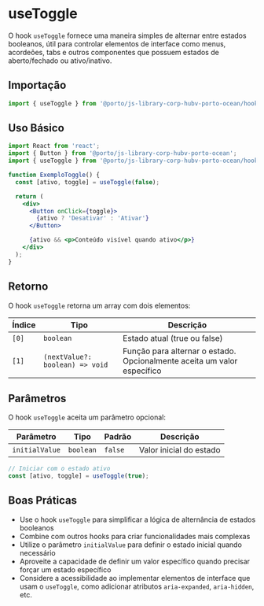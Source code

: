 

<Meta title="Hooks/UseToggle" />

# useToggle

O hook `useToggle` fornece uma maneira simples de alternar entre estados booleanos, útil para controlar elementos de interface como menus, acordeões, tabs e outros componentes que possuem estados de aberto/fechado ou ativo/inativo.

## Importação

```jsx
import { useToggle } from '@porto/js-library-corp-hubv-porto-ocean/hooks';
```

## Uso Básico

```jsx
import React from 'react';
import { Button } from '@porto/js-library-corp-hubv-porto-ocean';
import { useToggle } from '@porto/js-library-corp-hubv-porto-ocean/hooks';

function ExemploToggle() {
  const [ativo, toggle] = useToggle(false);

  return (
    <div>
      <Button onClick={toggle}>
        {ativo ? 'Desativar' : 'Ativar'}
      </Button>

      {ativo && <p>Conteúdo visível quando ativo</p>}
    </div>
  );
}
```

## Retorno

O hook `useToggle` retorna um array com dois elementos:

| Índice | Tipo | Descrição |
|--------|------|-----------|
| `[0]` | `boolean` | Estado atual (true ou false) |
| `[1]` | `(nextValue?: boolean) => void` | Função para alternar o estado. Opcionalmente aceita um valor específico |

## Parâmetros

O hook `useToggle` aceita um parâmetro opcional:

| Parâmetro | Tipo | Padrão | Descrição |
|-----------|------|--------|-----------|
| `initialValue` | `boolean` | `false` | Valor inicial do estado |

```jsx
// Iniciar com o estado ativo
const [ativo, toggle] = useToggle(true);
```



## Boas Práticas

- Use o hook `useToggle` para simplificar a lógica de alternância de estados booleanos
- Combine com outros hooks para criar funcionalidades mais complexas
- Utilize o parâmetro `initialValue` para definir o estado inicial quando necessário
- Aproveite a capacidade de definir um valor específico quando precisar forçar um estado específico
- Considere a acessibilidade ao implementar elementos de interface que usam o `useToggle`, como adicionar atributos `aria-expanded`, `aria-hidden`, etc.
